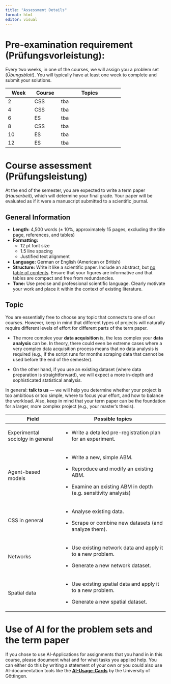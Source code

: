 ```yaml
---
title: "Assessment Details"
format: html
editor: visual
---
```


# Pre-examination requirement (Prüfungsvorleistung):

Every two weeks, in one of the courses, we will assign you a problem set (*Übungsblatt*). You will typically have at least one week to complete and submit your solutions.

+--------------+--------------+---------------------------------+
| Week         | Course       | Topics                          |
+==============+==============+=================================+
| 2            | CSS          | tba                             |
+--------------+--------------+---------------------------------+
| 4            | CSS          | tba                             |
+--------------+--------------+---------------------------------+
| 6            | ES           | tba                             |
+--------------+--------------+---------------------------------+
| 8            | CSS          | tba                             |
+--------------+--------------+---------------------------------+
| 10           | ES           | tba                             |
+--------------+--------------+---------------------------------+
| 12           | ES           | tba                             |
+--------------+--------------+---------------------------------+

# Course assessment (Prüfungsleistung)

At the end of the semester, you are expected to write a term paper (*Hausarbeit*), which will determine your final grade. Your paper will be evaluated as if it were a manuscript submitted to a scientific journal.

## General Information

-   **Length:** 4,500 words (± 10%, approximately 15 pages, excluding the title page, references, and tables)
-   **Formatting:**
    -   12 pt font size
    -   1.5 line spacing
    -   Justified text alignment
-   **Language:** German or English (American or British)
-   **Structure:** Write it like a scientific paper. Include an abstract, but [no table of contents]{.underline}. Ensure that your figures are informative and that tables are compact and free from redundancies.
-   **Tone:** Use precise and professional scientific language. Clearly motivate your work and place it within the context of existing literature.

## Topic

You are essentially free to choose any topic that connects to one of our courses. However, keep in mind that different types of projects will naturally require different levels of effort for different parts of the term paper.

-   The more complex your **data acquisition** is, the less complex your **data analysis** can be. In theory, there could even be extreme cases where a very complex data acquisition process means that no data analysis is required (e.g., if the script runs for months scraping data that cannot be used before the end of the semester).

-   On the other hand, if you use an existing dataset (where data preparation is straightforward), we will expect a more in-depth and sophisticated statistical analysis.

In general: **talk to us** — we will help you determine whether your project is too ambitious or too simple, where to focus your effort, and how to balance the workload. Also, keep in mind that your term paper can be the foundation for a larger, more complex project (e.g., your master’s thesis).

+----------------------------------+------------------------------------------------------------------+
| Field                            | Possible topics                                                  |
+==================================+==================================================================+
| Experimental sociolgy in general | -   Write a detailed pre-registration plan for an experiment.    |
+----------------------------------+------------------------------------------------------------------+
| Agent-based models               | -   Write a new, simple ABM.                                     |
|                                  |                                                                  |
|                                  | -   Reproduce and modify an existing ABM.                        |
|                                  |                                                                  |
|                                  | -   Examine an existing ABM in depth (e.g. sensitivity analysis) |
+----------------------------------+------------------------------------------------------------------+
| CSS in general                   | -   Analyse existing data.                                       |
|                                  |                                                                  |
|                                  | -   Scrape or combine new datasets (and analyze them).           |
+----------------------------------+------------------------------------------------------------------+
| Networks                         | -   Use existing network data and apply it to a new problem.     |
|                                  |                                                                  |
|                                  | -   Generate a new network dataset.                              |
+----------------------------------+------------------------------------------------------------------+
| Spatial data                     | -   Use existing spatial data and apply it to a new problem.     |
|                                  |                                                                  |
|                                  | -   Generate a new spatial dataset.                              |
+----------------------------------+------------------------------------------------------------------+

# Use of AI for the problem sets and the term paper

If you chose to use AI-Applications for assignments that you hand in in this course, please document what and for what tasks you applied help. You can either do this by writing a statement of your own or you could also use AI-documentation tools like the [**AI-Usage-Cards**](https://ai-cards.org/) by the University of Göttingen.
